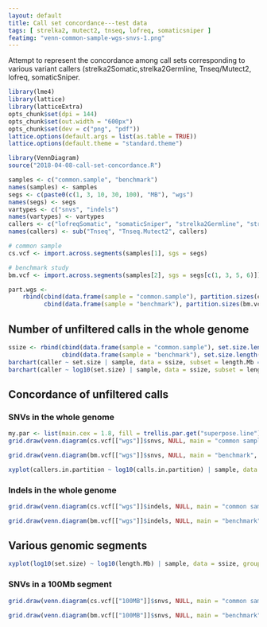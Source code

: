 ```yaml
---
layout: default
title: Call set concordance---test data
tags: [ strelka2, mutect2, tnseq, lofreq, somaticsniper ]
featimg: "venn-common-sample-wgs-snvs-1.png"
---
```


Attempt to represent the concordance among call sets corresponding to various variant callers (strelka2Somatic,strelka2Germline, Tnseq/Mutect2, lofreq, somaticSniper.

```r
library(lme4)
library(lattice)
library(latticeExtra)
opts_chunk$set(dpi = 144)
opts_chunk$set(out.width = "600px")
opts_chunk$set(dev = c("png", "pdf"))
lattice.options(default.args = list(as.table = TRUE))
lattice.options(default.theme = "standard.theme")
```

```r
library(VennDiagram)
source("2018-04-08-call-set-concordance.R")
```

```r
samples <- c("common.sample", "benchmark")
names(samples) <- samples
segs <- c(paste0(c(1, 3, 10, 30, 100), "MB"), "wgs")
names(segs) <- segs
vartypes <- c("snvs", "indels")
names(vartypes) <- vartypes
callers <- c("lofreqSomatic", "somaticSniper", "strelka2Germline", "strelka2Somatic", "Tnseq")
names(callers) <- sub("Tnseq", "Tnseq.Mutect2", callers)
```

```r
# common sample
cs.vcf <- import.across.segments(samples[1], sgs = segs)
```

```r
# benchmark study
bm.vcf <- import.across.segments(samples[2], sgs = segs[c(1, 3, 5, 6)])
```

```r
part.wgs <-
    rbind(cbind(data.frame(sample = "common.sample"), partition.sizes(cs.vcf[["wgs"]]$snvs)),
          cbind(data.frame(sample = "benchmark"), partition.sizes(bm.vcf[["wgs"]]$snvs)))
```

## Number of unfiltered calls in the whole genome

```r
ssize <- rbind(cbind(data.frame(sample = "common.sample"), set.size.length(cs.vcf)),
               cbind(data.frame(sample = "benchmark"), set.size.length(bm.vcf)))
barchart(caller ~ set.size | sample, data = ssize, subset = length.Mb == 3235, xlim = c(0, 5e6))
barchart(caller ~ log10(set.size) | sample, data = ssize, subset = length.Mb == 3235, xlim = c(0, 7))
```

## Concordance of unfiltered calls

### SNVs in the whole genome

```r
my.par <- list(main.cex = 1.8, fill = trellis.par.get("superpose.line")$col[seq_along(callers)], col = "gray", cat.cex = 1.4)
grid.draw(venn.diagram(cs.vcf[["wgs"]]$snvs, NULL, main = "common sample", main.cex = my.par$main.cex, fill = my.par$fill, col = my.par$col, cat.cex = my.par$cat.cex))
```

```r
grid.draw(venn.diagram(bm.vcf[["wgs"]]$snvs, NULL, main = "benchmark", main.cex = my.par$main.cex, fill = my.par$fill, col = my.par$col, cat.cex = my.par$cat.cex))
```

```r
xyplot(callers.in.partition ~ log10(calls.in.partition) | sample, data = part.wgs, pch = "|", col = "red", grid = TRUE, cex = 2)
```

### Indels in the whole genome

```r
grid.draw(venn.diagram(cs.vcf[["wgs"]]$indels, NULL, main = "common sample", main.cex = my.par$main.cex, fill = my.par$fill, col = my.par$col, cat.cex = my.par$cat.cex))
```

```r
grid.draw(venn.diagram(bm.vcf[["wgs"]]$indels, NULL, main = "benchmark", main.cex = my.par$main.cex, fill = my.par$fill, col = my.par$col, cat.cex = my.par$cat.cex))
```

## Various genomic segments

```r
xyplot(log10(set.size) ~ log10(length.Mb) | sample, data = ssize, groups = caller, type = "b", lty = 2, auto.key = TRUE, grid = TRUE)
```

### SNVs in a 100Mb segment

```r
grid.draw(venn.diagram(cs.vcf[["100MB"]]$snvs, NULL, main = "common sample", main.cex = my.par$main.cex, fill = my.par$fill, col = my.par$col, cat.cex = my.par$cat.cex))
```

```r
grid.draw(venn.diagram(bm.vcf[["100MB"]]$snvs, NULL, main = "benchmark", main.cex = my.par$main.cex, fill = my.par$fill, col = my.par$col, cat.cex = my.par$cat.cex))
```

